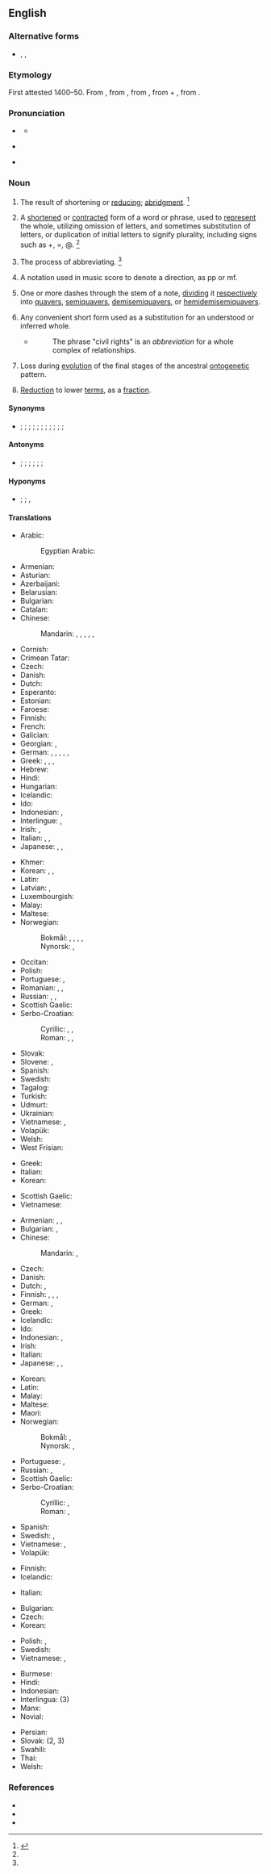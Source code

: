 {{also|Abbreviation}}
{{selfref|For abbreviations in Wiktionary, see [[:Category:Abbreviations by language]]}}
==English==
{{wikisource1911Enc|Abbreviation}}
{{wikipedia}}

===Alternative forms===
* {{l|en|abbr.}}, {{l|en|abbrv.}}, {{l|en|abbrev.}}

===Etymology===
First attested 1400–50. From {{inh|en|enm|abbreviacioun}}, from {{der|en|frm|abréviation|abreviation}}, from {{der|en|LL.|abbreviātiō}}, from {{der|en|la|ad}} + {{m|la|breviō||shorten}}, from {{m|la|brevis||short}}.

===Pronunciation===
* {{a|RP}} {{IPA|en|/əˌbɹiː.viˈeɪ.ʃən/}}
** {{audio|en|LL-Q1860 (eng)-Vealhurl-abbreviation.wav|Audio (UK)}}
* {{a|GenAm}} {{IPA|en|/əˌbɹi.viˈeɪ.ʃn̩/}}
* {{rhymes|en|eɪʃən}}

===Noun===
{{en-noun|~}}

# The result of shortening or [[reduce|reducing]]; [[abridgment]]. {{defdate|First attested around 1350 to 1470.}}<ref name=SOED>{{R:SOED5|page=3}}</ref>
# {{lb|en|linguistics}} A [[shorten]]ed or [[contract]]ed form of a word or phrase, used to [[represent]] the whole, utilizing omission of letters, and sometimes substitution of letters, or duplication of initial letters to signify plurality, including signs such as +, =, @. {{defdate|Late 16<sup>th</sup> century.}}<ref name=SOED/>
# The process of abbreviating. {{defdate|Mid 16<sup>th</sup> century.}}<ref name=SOED/>
# {{lb|en|music}} A notation used in music score to denote a direction, as pp or mf.
# {{lb|en|music}} One or more dashes through the stem of a note, [[dividing]] it [[respectively]] into [[quavers]], [[semiquavers]], [[demisemiquavers]], or [[hemidemisemiquavers]].
# Any convenient short form used as a substitution for an understood or inferred whole.
#* {{rfdatek|en|President Truman's committee on Civil Rights}}
#*: The phrase "civil rights" is an ''abbreviation'' for a whole complex of relationships.
# {{lb|en|biology}} Loss during [[evolution]] of the final stages of the ancestral [[ontogenetic]] pattern.
# {{lb|en|mathematics}} [[reduction|Reduction]] to lower [[term]]s, as a [[fraction]].

====Synonyms====
* {{l|en|abbreviature}}; {{l|en|abridgement}}; {{l|en|abstract}}; {{l|en|compend}}; {{l|en|compression}}; {{l|en|condensation}}; {{l|en|contraction}}; {{l|en|curtailment}}; {{l|en|epitome}}; {{l|en|reduction}}; {{l|en|shortcut}}; {{l|en|summary}}

====Antonyms====
* {{l|en|amplification}}; {{l|en|dilation}}; {{l|en|enlargement}}; {{l|en|expansion}}; {{l|en|expatiation}}; {{l|en|extension}}; {{l|en|production}}

====Hyponyms====
* {{sense|linguistics}} {{l|en|acronym}} {{qualifier|employing initial letters or syllables}}; {{l|en|initialism}} {{qualifier|employing initial letters}}; {{l|en|symbol}}, {{l|en|sign}} {{qualifier|employing marks other than letters}}

====Translations====
{{trans-top|shortened or contracted form of a word or phrase}}
* Arabic: {{t|ar|اِخْتِصَار|m}}
*: Egyptian Arabic: {{t|arz|اختصار|m|tr=eḵteṣār}}
* Armenian: {{t+|hy|հապավում}}
* Asturian: {{t+|ast|abreviatura|f}}
* Azerbaijani: {{t|az|abbreviatura}}
* Belarusian: {{t|be|абрэвіяту́ра|f}}
* Bulgarian: {{t+|bg|абревиату́ра|f}}
* Catalan: {{t+|ca|abreviatura|f}}
* Chinese:
*: Mandarin: {{t+|cmn|縮寫}}, {{t+|cmn|缩写|tr=suōxiě}}, {{t+|cmn|簡寫}}, {{t+|cmn|简写|tr=jiǎnxiě}}, {{t+|cmn|略語}}, {{t+|cmn|略语|tr=lüèyǔ}}
* Cornish: {{t|kw|berrheans|m}}
* Crimean Tatar: {{t|crh|qısqartma}}
* Czech: {{t+|cs|zkratka|f}}
* Danish: {{t+|da|forkortelse|c}}
* Dutch: {{t+|nl|afkorting|f}}
* Esperanto: {{t+|eo|mallongigo}}
* Estonian: {{t+|et|lühend}}
* Faroese: {{t|fo|stytting|f}}
* Finnish: {{t+|fi|lyhenne}}
* French: {{t+|fr|abréviation|f}}
* Galician: {{t+|gl|abreviatura|f}}
* Georgian: {{t|ka|აბრევიატურა}}, {{t|ka|შემოკლება}}
* German: {{t+|de|Abkürzung|f}}, {{t+|de|Kurzbezeichnung|f}}, {{t+|de|Kürzel|n}}, {{t+|de|Kurzform|f}}, {{t+|de|Abbreviation}}, {{t+|de|Abbreviatur|f}}
* Greek: {{t+|el|συντομογραφία|f}}, {{t+|el|βραχυγραφία|f}}, {{t+|el|σύντμηση|f}}, {{t+|el|συντόμευση|f}}
* Hebrew: {{t+|he|ראשי תיבות|m-p|tr=rashei teivot}}
* Hindi: {{t|hi|संक्षिप्तीकरण|?}}
* Hungarian: {{t+|hu|rövidítés}}
* Icelandic: {{t+|is|skammstöfun|f}}
* Ido: {{t+|io|abreviuro}}
* Indonesian: {{t+|id|singkatan}}, {{t+|id|abreviasi}}
* Interlingue: {{t|ie|abreviation}}, {{t|ie|acurtation}}
* Irish: {{t+|ga|giorrúchán|m}}, {{t|ga|nod|m}}
* Italian: {{t+|it|abbreviazione|f}}, {{t+|it|abbreviatura|f}}, {{t+|it|acronimo|m}}
* Japanese: {{t+|ja|略語|tr=ryakugo}}, {{t+|ja|略称|tr=ryakushō}}, {{t+|ja|略|tr=ryaku}}
{{trans-mid}}
* Khmer: {{t|km|ពាក្យកាត់|tr=piek kat}}
* Korean: {{t+|ko|생략}}, {{t+|ko|약자}}, {{t+|ko|약어}}
* Latin: {{t|la|abbreviātiō|f}}
* Latvian: {{t|lv|abreviatūra|f}}, {{t|lv|saīsinājums|m}}
* Luxembourgish: {{t+|lb|Ofkierzung|f}}
* Malay: {{t|ms|singkatan}}
* Maltese: {{t|mt|abbrevjazzjoni|?}}
* Norwegian:
*: Bokmål: {{t+|nb|forkortelse|m}}, {{t|nb|forkorting|m|f}}, {{t+|nb|abbreviatur|m}}, {{t+|nb|abbreviasjon|m}}, {{t|nb|abbreviering|m}}
*: Nynorsk: {{t|nn|forkorting|f}}, {{t|nn|abbreviatur}}
* Occitan: {{t|oc|abreviacion|f}}
* Polish: {{t+|pl|skrót|m-in}}
* Portuguese: {{t+|pt|abreviação|f}}, {{t+|pt|abreviatura|f}}
* Romanian: {{t+|ro|abreviere|f}}, {{t+|ro|prescurtare|f}}, {{t+|ro|abreviație|f}}
* Russian: {{t+|ru|сокраще́ние|n}}, {{t+|ru|аббревиату́ра|f}}, {{t+|ru|аббревиа́ция|f}}
* Scottish Gaelic: {{t+|gd|giorrachadh|m}}
* Serbo-Croatian:
*: Cyrillic: {{t|sh|скра̑ћеница|f}}, {{t|sh|абревија́ција|f}}, {{t|sh|кра̀тица|f}}
*: Roman: {{t+|sh|skrȃćenica|f}}, {{t|sh|abrevijácija|f}}, {{t+|sh|kràtica|f}}
* Slovak: {{t|sk|skratka|f}}
* Slovene: {{t+|sl|kratica|f}}, {{t|sl|okrajšava|f}}
* Spanish: {{t+|es|abreviación|f}}
* Swedish: {{t+|sv|förkortning|c}}
* Tagalog: {{t|tl|pagdadaglat}}
* Turkish: {{t+|tr|kısaltma}}
* Udmurt: {{t|udm|вакчиятон}}
* Ukrainian: {{t+|uk|абревіату́ра|f}}
* Vietnamese: {{t|vi|chữ viết tắt}}, {{t|vi|từ viết tắt}}
* Volapük: {{t+|vo|brefod}}
* Welsh: {{t+|cy|talfyriad|m}}
* West Frisian: {{t|fy|ôfkoarting|c}}
{{trans-bottom}}

{{trans-top|abridged version of a document}}
* Greek: {{t+|el|σύνοψη|f}}
* Italian: {{t+|it|riassunto|m}}
* Korean: {{t|ko|요약본}}
{{trans-mid}}
* Scottish Gaelic: {{t+|gd|giorrachadh|m}}
* Vietnamese: {{t|vi|bài tóm tắt}}
{{trans-bottom}}

{{trans-top|act or result of shortening or reducing}}
* Armenian: {{t+|hy|հապավում}}, {{t+|hy|կրճատում}}, {{t+|hy|համառոտում}}
* Bulgarian: {{t+|bg|съкращаване|n}}, {{t+|bg|скъсяване|n}}
* Chinese:
*: Mandarin: {{t+|cmn|縮寫}}, {{t+|cmn|缩写|tr=suōxiě}}
* Czech: {{t|cs|zkrácení|n}}
* Danish: {{t+|da|forkortelse|c}}
* Dutch: {{t+|nl|afkorting|f}}, {{t+|nl|verkorting|f}}
* Finnish: {{t+|fi|lyhentäminen}}, {{t|fi|lyhennös}}, {{t+|fi|lyhennelmä}}, {{t|fi|lyhennys}}
* German: {{t+|de|Abkürzung|f}}, {{t|de|Kürzen|n}}
* Greek: {{t+|el|σύντμηση|f}}
* Icelandic: {{t+|is|stytting|f}}
* Ido: {{t+|io|abrevio}}
* Indonesian: {{t+|id|penyingkatan}}, {{t+|id|abreviasi}}
* Irish: {{t|ga|giorrú|m}}
* Italian: {{t+|it|abbreviazione|f}}
* Japanese: {{t+|ja|省略|tr=shōryaku}}, {{t+|ja|短縮|tr=tanshuku}}, {{t+|ja|略|tr=ryaku}}
{{trans-mid}}
* Korean: {{t+|ko|축약}}
* Latin: {{t|la|abbreviātiō|f}}
* Malay: {{t|ms|penyingkatan}}
* Maltese: {{t|mt|abbrevjazzjoni|?}}
* Maori: {{t|mi|poronga}}
* Norwegian:
*: Bokmål: {{t+|nb|forkortelse|m}}, {{t|nb|forkorting|m|f}}
*: Nynorsk: {{t|nn|forkorting|f}},
* Portuguese: {{t+|pt|abreviatura|f}}, {{t+|pt|abreviação|f}}
* Russian: {{t+|ru|сокраще́ние|n}}, {{t+|ru|уреза́ние|n}}
* Scottish Gaelic: {{t+|gd|giorrachadh|m}}
* Serbo-Croatian:
*: Cyrillic: {{t|sh|абревија́ција|f}}, {{t|sh|кра̀тица|f}}
*: Roman: {{t|sh|abrevijácija|f}}, {{t+|sh|kràtica|f}}
* Spanish: {{t+|es|abreviación|f}}
* Swedish: {{t+|sv|förkortning|c}}, {{t+|sv|förkortande|n}} {{q|the act of...}}
* Vietnamese: {{t|vi|([[sự]]) [[tóm tắt]]}}, {{t|vi|sự rút ngắn}}
* Volapük: {{t+|vo|brefükam}} {{qualifier|action}}
{{trans-bottom}}

{{trans-top|music: one or more dashes through the stem of a note}}
* Finnish: {{t|fi|lyhennysmerkki}}
* Icelandic: {{t+|is|stytting|f}}
{{trans-mid}}
* Italian: {{t+|it|abbreviazione|f}}
{{trans-bottom}}

{{trans-top|mathematics: reduction to lower terms}}
* Bulgarian: {{t+|bg|съкращаване|n}}
* Czech: {{t|cs|krácení|?}}
* Korean: {{t+|ko|약분}}
{{trans-mid}}
* Polish: {{t+|pl|redukcja|f}}, {{t+|pl|skracanie|n}}
* Swedish: {{t+|sv|förkortning|c}}
* Vietnamese: {{t|sv|([[sự]]) [[ước lược]]}}, {{t|vi|sự rút gọn}}
{{trans-bottom}}

{{checktrans-top}}
* Burmese: {{t-check|my|ချုံ့ခြင်း}}
* Hindi: {{t-check|hi|संक्षिप्तीकरण|?}}
* Indonesian: {{t+check|id|singkatan}}
* Interlingua: {{t+check|ia|abbreviation}} (3)
* Manx: {{t-check|gv|aagherrid|m}}
* Novial: {{t-check|nov|abreviatione}}
{{trans-mid}}
* Persian: {{t+check|fa|مخفف}}
* Slovak: {{t-check|sk|skratka|f}} (2, 3)
* Swahili: {{t-check|sw|kifupi}}
* Thai: {{t-check|th|ตัวย่อ|tr=tạw ỳx}}
* Welsh: {{t+check|cy|talfyriad|m}}
{{trans-bottom}}

===References===
<references/>
* {{R:American Heritage 2000|abbreviation}}
* {{R:Dictionary.com|abbreviation}}
* {{R:WordNet 2003|abbreviation}}